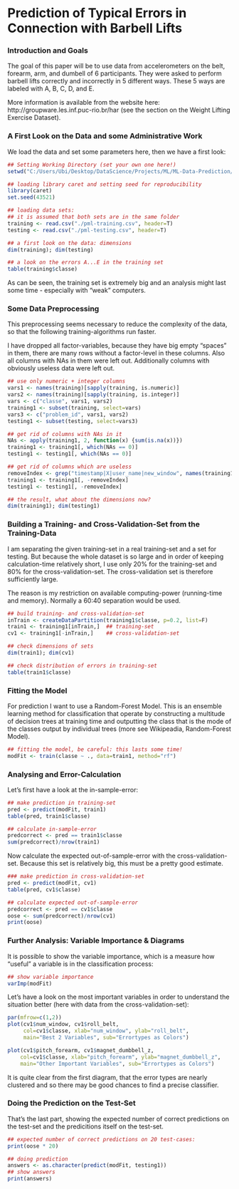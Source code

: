 Prediction of Typical Errors in Connection with Barbell Lifts
=============================================================

### Introduction and Goals
The goal of this paper will be to use data from accelerometers on the belt, forearm, arm, and dumbell of 6 participants. They were asked to perform barbell lifts correctly and incorrectly in 5 different ways. These 5 ways are labeled with A, B, C, D, and E.

More information is available from the website here: 
http://groupware.les.inf.puc-rio.br/har 
(see the section on the Weight Lifting Exercise Dataset). 

### A First Look on the Data and some Administrative Work

We load the data and set some parameters here, then we have a first look:
```r
## Setting Working Directory (set your own one here!)
setwd("C:/Users/Ubi/Desktop/DataScience/Projects/ML/ML-Data-Prediction/")

## loading library caret and setting seed for reproducibility
library(caret)
set.seed(43521)

## loading data sets:
## it is assumed that both sets are in the same folder
training <- read.csv("./pml-training.csv", header=T)
testing <- read.csv("./pml-testing.csv", header=T)

## a first look on the data: dimensions
dim(training); dim(testing)

## a look on the errors A...E in the training set
table(training$classe)
```

As can be seen, the training set is extremely big and an analysis might 
last some time - especially with "weak" computers.

### Some Data Preprocessing

This preprocessing seems necessary to reduce the complexity of the data, so that the following training-algorithms run faster.

I have dropped all factor-variables, because they have big empty "spaces" in them, there are many rows without a factor-level in these columns.
Also all columns with NAs in them were left out. Additionally columns with obviously useless data were left out.

```r
## use only numeric + integer columns
vars1 <- names(training)[sapply(training, is.numeric)]
vars2 <- names(training)[sapply(training, is.integer)]
vars <- c("classe", vars1, vars2)
training1 <- subset(training, select=vars)
vars3 <- c("problem_id", vars1, vars2)
testing1 <- subset(testing, select=vars3)

## get rid of columns with NAs in it
NAs <- apply(training1, 2, function(x) {sum(is.na(x))}) 
training1 <- training1[, which(NAs == 0)]
testing1 <- testing1[, which(NAs == 0)]

## get rid of columns which are useless
removeIndex <- grep("timestamp|X|user_name|new_window", names(training1))
training1 <- training1[, -removeIndex]
testing1 <- testing1[, -removeIndex]

## the result, what about the dimensions now?
dim(training1); dim(testing1)
```

### Building a Training- and Cross-Validation-Set from the Training-Data

I am separating the given training-set in a real training-set and a set for testing. But because the whole dataset is so large and in order of keeping calculation-time relatively short, I use only 20% for the training-set and 80% for the cross-validation-set. The cross-validation set is therefore sufficiently large.

The reason is my restriction on available computing-power (running-time and memory). Normally a 60:40 separation would be used.

```r
## build training- and cross-validation-set
inTrain <- createDataPartition(training1$classe, p=0.2, list=F)
train1 <- training1[inTrain,]  ## training-set
cv1 <- training1[-inTrain,]    ## cross-validation-set

## check dimensions of sets
dim(train1); dim(cv1)

## check distribution of errors in training-set
table(train1$classe)
```

### Fitting the Model

For prediction I want to use a Random-Forest Model. This is an ensemble learning method for classification that operate by constructing a multitude of decision trees at training time and outputting the class that is the mode of the classes output by individual trees (more see Wikipeadia, Random-Forest Model). 

```r
## fitting the model, be careful: this lasts some time!
modFit <- train(classe ~ ., data=train1, method="rf")
```

### Analysing and Error-Calculation

Let's first have a look at the in-sample-error:

```r
## make prediction in training-set
pred <- predict(modFit, train1)
table(pred, train1$classe)

## calculate in-sample-error
predcorrect <- pred == train1$classe
sum(predcorrect)/nrow(train1)
```

Now calculate the expected out-of-sample-error with the cross-validation-set. Because this set is relatively big, this must be a pretty good estimate.

```r
### make prediction in cross-validation-set
pred <- predict(modFit, cv1)
table(pred, cv1$classe)

## calculate expected out-of-sample-error
predcorrect <- pred == cv1$classe
oose <- sum(predcorrect)/nrow(cv1)
print(oose)
```

### Further Analysis: Variable Importance & Diagrams

It is possible to show the variable importance, which is a measure how "useful" a variable is in the classification process:

```r
## show variable importance
varImp(modFit)
```

Let's have a look on the most important variables in order to understand the situation better (here with data from the cross-validation-set):

```r
par(mfrow=c(1,2))
plot(cv1$num_window, cv1$roll_belt, 
     col=cv1$classe, xlab="num_window", ylab="roll_belt",
     main="Best 2 Variables", sub="Errortypes as Colors")

plot(cv1$pitch_forearm, cv1$magnet_dumbbell_z, 
    col=cv1$classe, xlab="pitch_forearm", ylab="magnet_dumbbell_z",
    main="Other Important Variables", sub="Errortypes as Colors")
```

It is quite clear from the first diagram, that the error types are nearly clustered and so there may be good chances to find a precise classifier.


### Doing the Prediction on the Test-Set

That's the last part, showing the expected number of correct predictions on the test-set and the predicitions itself on the test-set.

```r
## expected number of correct predictions on 20 test-cases:
print(oose * 20)

## doing prediction
answers <- as.character(predict(modFit, testing1))
## show answers
print(answers)
```
















